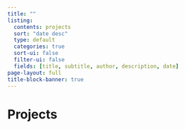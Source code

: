 ```yaml
---
title: ""
listing:
  contents: projects
  sort: "date desc"
  type: default
  categories: true
  sort-ui: false
  filter-ui: false
  fields: [title, subtitle, author, description, date] 
page-layout: full
title-block-banner: true
---
```


# Projects

<br>
